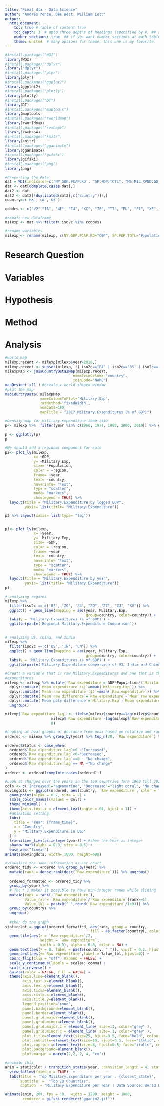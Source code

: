 ---
title: "Final dta - Data Science"
author: "Andrés Ponce, Ben West, William Lott"
output: 
  html_document:
    toc: true # table of content true
    toc_depth: 3  # upto three depths of headings (specified by #, ## and ###)
    number_sections: true  ## if you want number sections at each table header
    theme: united  # many options for theme, this one is my favorite.
---

```{r include=FALSE}
#install.packages("WDI")
library(WDI)
#install.packages("dplyr")
library("dplyr")
#install.packages("plyr")
library(plyr)
#install.packages("ggplot2")
library(ggplot2)
#install.packages("plotly")
library(plotly)
#install.packages("DT")
library(DT)
#install.packages("maptools")
library(maptools)
#install.packages("rworldmap")
library(rworldmap)
#install.packages("reshape")
library(reshape)
#install.packages("knitr")
library(knitr)
#install.packages("gganimate")
library(gganimate)
#install.packages("gifski")
library(gifski)
#install.packages("png")
library(png)
```


```{r}
#Preparting the Data
dat = WDI(indicator=c('NY.GDP.PCAP.KD', "SP.POP.TOTL", "MS.MIL.XPND.GD.ZS"), country='all', extra=TRUE, start=1960, end=2017)
dat <- dat[complete.cases(dat),]
dat2 <- dat
dat2 <- dat2[!duplicated(dat2[,c("country")]),]
country=c('MX','CA','US')

ccodes <- c("V2","1A", "4E", "T4", "XC", "7E", "T7", "EU", "F1", "XE", "XD", "XF", "ZT", "XH", "XI", "XG", "LA", "V3", "XJ", "T2", "XL", "XO", "XM", "XN", "XQ", "T3", "XP", "OE", "S4", "S2", "V4", "V1", "S1", "T5", "ZF", "XT", "1W")
```

```{r}
#create new dataframe
milexp <- dat %>% filter(!iso2c %in% ccodes)

#rename variables
milexp <- rename(milexp, c(NY.GDP.PCAP.KD="GDP", SP.POP.TOTL="Population",MS.MIL.XPND.GD.ZS="Military.Exp")) 
```



 
# Research Question

# Variables


# Hypothesis


# Method

# Analysis
```{r}
#world map
milexp.recent <- milexp[milexp$year>2016,]
milexp.recent <- subset(milexp, !( iso2c=="B8" | iso2c=='8S' | iso2c=='T6' | iso2c=='XU' | iso2c=='Z4' | iso2c=='Z7' | iso2c=='ZG' | iso2c=='ZJ' | iso2c=='ZQ') )
milexpMap <- joinCountryData2Map(milexp.recent, 
                               nameJoinColumn="country",
                               joinCode="NAME")
mapDevice('x11') #create a world shaped window
#plot the map
mapCountryData( milexpMap, 
                nameColumnToPlot='Military.Exp', 
                catMethod='fixedWidth', 
                numCats=100,
                mapTitle = "2017 Military.Expenditures (% of GDP)")
```

```{r}

#Density map for Military.Expenditure 1960-2010
p<- milexp %>%  filter(year %in% c(1960, 1970, 1980, 2000, 2010)) %>% ggplot(aes(x= Military.Exp, group=as.factor(year), fill= as.factor(year))) + geom_density(alpha=0.4)+ labs(y= "proportion of countries", x= "Military.Expenditure as % of GDP", fill= "Year")+ggtitle(paste("Military.Expenditure comparison among countries"))

p <- ggplotly(p)
p
```

```{r Code Chunk, fig.width = 8, fig.height = 8}
#We should add a regional component for colo
p2<- plot_ly(milexp,
             x= ~GDP,
             y= ~Military.Exp,
             size= ~Population,
             color = ~region,
             frame= ~year,
             text= ~country,
             hoverinfo= "text",
             type = "scatter",
             mode= "markers",
             showlegend = TRUE) %>% 
  layout(title = "Military.Expenditure by logged GDP",
         yaxis= list(title= "Military.Expenditure"))

p2 %>% layout(xaxis= list(type= "log"))



```

```{r}

p1<- plot_ly(milexp,
             x= ~year,
             y= ~Military.Exp,
             size= ~GDP,
             color = ~region,
             frame= ~year,
             text= ~country,
             hoverinfo= "text",
             type = "scatter",
             mode= "markers",
             showlegend = TRUE) %>% 
  layout(title = "Military.Expenditure by year",
         yaxis= list(title= "Military.Expenditure"))
p1

```


```{r}
# analyzing regions
milexp %>%
  filter(iso2c == c('8S', 'ZG', 'Z4', "ZQ", "Z7", "ZJ", "XU")) %>%
  ggplot() + geom_line(mapping = aes(year, Military.Exp, 
                                     group=country, color=country)) +
  labs(y = 'Military.Expenditures (% of GDP)') +
  ggtitle(paste('Regional Military.Expenditure Comparison'))
  
```

```{r}
# analyzing US, China, and India
milexp %>%
  filter(iso2c == c('US', 'IN', 'CN')) %>%
  ggplot() + geom_line(mapping = aes(year, Military.Exp, 
                                     group=country, color=country)) +
  labs(y = 'Military.Expenditures (% of GDP)') +
  ggtitle(paste('Military.Expenditure comparison of US, India and China'))
```


```{r}
#Create a variable that is raw Military.Expenditures and one that is the mean expenditure by percentage and by raw
#expenditures
milexp <- milexp %>% mutate(`Raw expenditure`= GDP*Population*(`Military.Exp`/100)) %>% group_by(year) %>% 
  dplyr::mutate(`Mean expenditure (%)`=mean(`Military.Exp`)) %>% 
  dplyr::mutate(`Mean raw expenditure ($)`=mean(`Raw expenditure`)) %>% 
  dplyr::mutate(`Mean raw difference`=`Raw expenditure`-`Mean raw expenditure ($)`) %>% 
  dplyr::mutate('Mean pctg difference'=`Military.Exp`-`Mean expenditure (%)`) %>% 
  ungroup()
```

```{r}
milexp$`Raw expenditure lag` <- ifelse(milexp$country==lag(milexp$country)&milexp$year==lag(milexp$year)+1,
                     milexp$`Raw expenditure`-lag(milexp$`Raw expenditure`),
                     0)
```

```{r}
#Looking at heat graphs of deviance from mean based on relative and raw spending on military
ordered <- milexp %>% group_by(year) %>% top_n(20, `Raw expenditure`) %>% ungroup()

ordered$Status <- case_when(
  ordered$`Raw expenditure lag`>0 ~"Increased",
  ordered$`Raw expenditure lag`<0~"Decreased",
  ordered$`Raw expenditure lag`==0 ~ "No change",
  ordered$`Raw expenditure lag`== NA ~"No change"
)
ordered <- ordered[complete.cases(ordered),]
```


```{r}
#Look at changes over the years in the top countries form 1960 till 2017
cols <- c('Increased'="aquamarine", "Decreased"="light coral", "No change"="gray91")
movingdots <- ggplot(ordered, aes(country, `Raw expenditure`, color = factor(Status))) +
  geom_point(alpha = 0.7, size = 2) +
  scale_color_manual(values = cols) +
  theme_minimal() +
  theme(axis.text.x = element_text(angle = 60, hjust = 1)) +
  #animation setting
  labs(
    title = "Year: {frame_time}",
    x = "Country", 
    y = "Military.Expenditure in USD"
  ) +
  transition_time(as.integer(year)) + #show the Year as integer
  shadow_mark(alpha = 0.3, size = 0.5) +
  ease_aes("linear")
animate(movingdots, width= 1800, height=600)

```


```{r}
#Visualize the same information as bar chart
ordered_tidy <- ordered %>% group_by(year) %>% 
  mutate(rank = dense_rank(desc(`Raw expenditure`))) %>% ungroup()
  
  ordered_formatted <- ordered_tidy %>%
  group_by(year) %>%
  # The * 1 makes it possible to have non-integer ranks while sliding
  mutate(rank = rank(-`Raw expenditure`),
         Value_rel = `Raw expenditure`/`Raw expenditure`[rank==1],
         Value_lbl = paste0(" ",round(`Raw expenditure`/1e9))) %>%
  group_by(country) %>% 
  ungroup()
  
  #then do the graph
staticplot = ggplot(ordered_formatted, aes(rank, group = country, 
                                       fill = as.factor(country), color = as.factor(country))) +
  geom_tile(aes(y = `Raw expenditure`/2,
                height = `Raw expenditure`,
                width = 0.9), alpha = 0.8, color = NA) +
  geom_text(aes(y = 0, label = paste(country, " ")), vjust = 0.2, hjust = 1) +
  geom_text(aes(y=`Raw expenditure`,label = Value_lbl, hjust=0)) +
  coord_flip(clip = "off", expand = FALSE) +
  scale_y_continuous(labels = scales::comma) +
  scale_x_reverse() +
  guides(color = FALSE, fill = FALSE) +
  theme(axis.line=element_blank(),
        axis.text.x=element_blank(),
        axis.text.y=element_blank(),
        axis.ticks=element_blank(),
        axis.title.x=element_blank(),
        axis.title.y=element_blank(),
        legend.position="none",
        panel.background=element_blank(),
        panel.border=element_blank(),
        panel.grid.major=element_blank(),
        panel.grid.minor=element_blank(),
        panel.grid.major.x = element_line( size=.1, color="grey" ),
        panel.grid.minor.x = element_line( size=.1, color="grey" ),
        plot.title=element_text(size=25, hjust=0.5, face="bold", colour="grey", vjust=-1),
        plot.subtitle=element_text(size=18, hjust=0.5, face="italic", color="grey"),
        plot.caption =element_text(size=8, hjust=0.5, face="italic", color="grey"),
        plot.background=element_blank(),
        plot.margin = margin(2,2, 2, 4, "cm"))

#animate this
anim = staticplot + transition_states(year, transition_length = 4, state_length = 1) +
  view_follow(fixed_x = TRUE)  +
  labs(title = 'Top Military.Expenditure per year : {closest_state}',  
       subtitle  =  "Top 20 Countries",
       caption  = "Military.Expenditure per year | Data Source: World Bank Data")

animate(anim, 200, fps = 10,  width = 1200, height = 1000, 
        renderer = gifski_renderer("gganim2.gif"))
```
